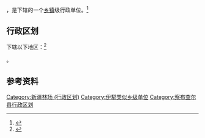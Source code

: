 {{中国乡级行政区|65/40/22/404/000}}

'''{{PAGENAMEBASE}}'''，是{{PRC admin/fullname|65/40/22/404/000|3}}下辖的一个[[乡镇|乡镇]]级行政单位。<ref>{{PRC admin/ref sgc|{{PRC admin/parent|65/40/22/404/000}}}}</ref>

== 行政区划 ==

{{PAGENAMEBASE}}下辖以下地区：<ref>{{PRC admin/ref sgc|65/40/22/404/000}}</ref>

{{PRC admin/children|65/40/22/404/000}}。

== 参考资料 ==

{{reflist}}

{{察布查尔锡伯自治县行政区划}}
{{新疆行政区划小作品}}

[[Category:新疆林场_(行政区划)|Category:新疆林场 (行政区划)]]
[[Category:伊犁类似乡级单位|Category:伊犁类似乡级单位]]
[[Category:察布查尔县行政区划|Category:察布查尔县行政区划]]